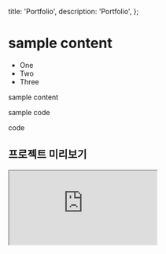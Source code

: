   title: 'Portfolio',
  description: 'Portfolio',
};

# sample content

- One
- Two
- Three

sample content

sample code


code

## 프로젝트 미리보기

<div className="w-[1200px] h-[700px] border rounded-xl overflow-hidden shadow-lg mx-auto">
  <iframe
    src="https://dh102007.github.io/Portfolio.io/"
    className="w-full h-full border-0"
    title="프로젝트 미리보기"
  />
</div>